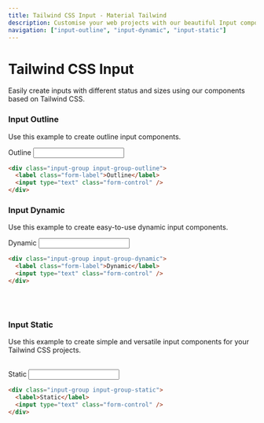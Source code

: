 ```yaml
---
title: Tailwind CSS Input - Material Tailwind
description: Customise your web projects with our beautiful Input component for Tailwind CSS using Material Design guidelines.
navigation: ["input-outline", "input-dynamic", "input-static"]
---
```


# Tailwind CSS Input

Easily create inputs with different status and sizes using our components based on Tailwind CSS.

### Input Outline 
Use this example to create outline input components.
<br/>

<ComponentCard id="input-outline">
  <div className="input-group input-group-outline">
    <label className="form-label">Outline</label>
    <input type="text" className="form-control" />
  </div>
</ComponentCard>

```html showLineNumbers
<div class="input-group input-group-outline">
  <label class="form-label">Outline</label>
  <input type="text" class="form-control" />
</div>
```

### Input Dynamic 
Use this example to create easy-to-use dynamic input components.
<br/>

<ComponentCard id="input-dynamic">
  <div className="input-group input-group-dynamic">
    <label className="form-label">Dynamic</label>
    <input type="text" className="form-control" />
  </div>
</ComponentCard>

```html showLineNumbers
<div class="input-group input-group-dynamic">
  <label class="form-label">Dynamic</label>
  <input type="text" class="form-control" />
</div>
```

<br />
<br />

### Input Static

Use this example to create simple and versatile input components for your Tailwind CSS projects.

<br />
<ComponentCard id="input-static">
  <div className="input-group input-group-static">
    <label>Static</label>
    <input type="text" className="form-control" />
  </div>
</ComponentCard>

```html showLineNumbers
<div class="input-group input-group-static">
  <label>Static</label>
  <input type="text" class="form-control" />
</div>
```
